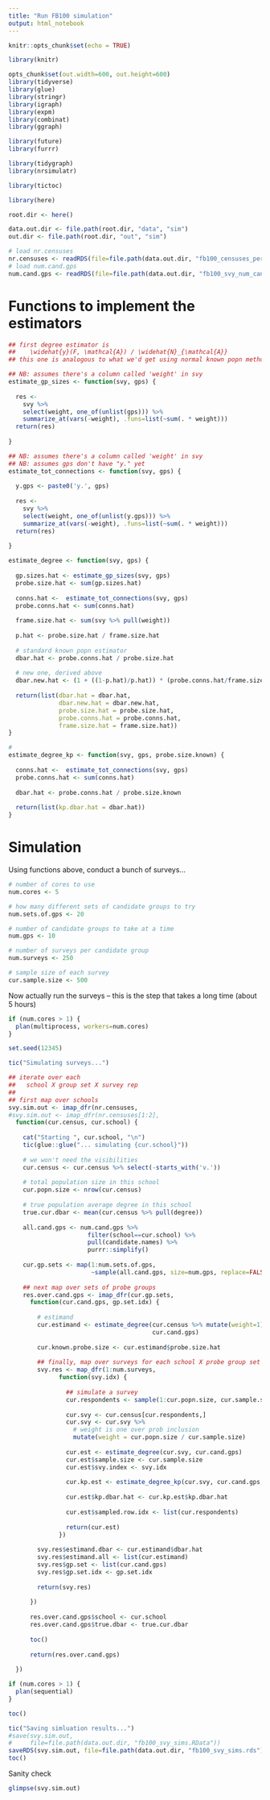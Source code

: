 ```yaml
---
title: "Run FB100 simulation"
output: html_notebook
---
```


```r
knitr::opts_chunk$set(echo = TRUE)
```

```r
library(knitr)

opts_chunk$set(out.width=600, out.height=600)
library(tidyverse)
library(glue)
library(stringr)
library(igraph)
library(expm)
library(combinat)
library(ggraph)

library(future)
library(furrr)

library(tidygraph)
library(nrsimulatr)

library(tictoc)

library(here)
```

```r
root.dir <- here()

data.out.dir <- file.path(root.dir, "data", "sim")
out.dir <- file.path(root.dir, "out", "sim")
```


```r
# load nr.censuses
nr.censuses <- readRDS(file=file.path(data.out.dir, "fb100_censuses_perfect.rds"))
# load num.cand.gps
num.cand.gps <- readRDS(file=file.path(data.out.dir, "fb100_svy_num_cand_gps.rds"))
```

# Functions to implement the estimators

```r

## first degree estimator is
##    \widehat{y}(F, \mathcal{A}) / \widehat{N}_{\mathcal{A}}
## this one is analogous to what we'd get using normal known popn method

## NB: assumes there's a column called 'weight' in svy
estimate_gp_sizes <- function(svy, gps) {
  
  res <- 
    svy %>% 
    select(weight, one_of(unlist(gps))) %>%
    summarize_at(vars(-weight), .funs=list(~sum(. * weight)))
  return(res)
   
}

## NB: assumes there's a column called 'weight' in svy
## NB: assumes gps don't have "y." yet
estimate_tot_connections <- function(svy, gps) {
  
  y.gps <- paste0('y.', gps)
  
  res <- 
    svy %>% 
    select(weight, one_of(unlist(y.gps))) %>%
    summarize_at(vars(-weight), .funs=list(~sum(. * weight)))
  return(res)
  
}

estimate_degree <- function(svy, gps) {
  
  gp.sizes.hat <- estimate_gp_sizes(svy, gps)  
  probe.size.hat <- sum(gp.sizes.hat)
  
  conns.hat <-  estimate_tot_connections(svy, gps)
  probe.conns.hat <- sum(conns.hat)
  
  frame.size.hat <- sum(svy %>% pull(weight))
  
  p.hat <- probe.size.hat / frame.size.hat
  
  # standard known popn estimator
  dbar.hat <- probe.conns.hat / probe.size.hat
  
  # new one, derived above
  dbar.new.hat <- (1 + ((1-p.hat)/p.hat)) * (probe.conns.hat/frame.size.hat)
  
  return(list(dbar.hat = dbar.hat,
              dbar.new.hat = dbar.new.hat,
              probe.size.hat = probe.size.hat,
              probe.conns.hat = probe.conns.hat,
              frame.size.hat = frame.size.hat))
}

#
estimate_degree_kp <- function(svy, gps, probe.size.known) {
  
  conns.hat <-  estimate_tot_connections(svy, gps)
  probe.conns.hat <- sum(conns.hat)
  
  dbar.hat <- probe.conns.hat / probe.size.known
  
  return(list(kp.dbar.hat = dbar.hat))
}

```

# Simulation

Using functions above, conduct a bunch of surveys...

```r
# number of cores to use
num.cores <- 5

# how many different sets of candidate groups to try
num.sets.of.gps <- 20

# number of candidate groups to take at a time
num.gps <- 10

# number of surveys per candidate group
num.surveys <- 250

# sample size of each survey
cur.sample.size <- 500
```

Now actually run the surveys -- this is the step that takes a long time
(about 5 hours)

```r
if (num.cores > 1) {
  plan(multiprocess, workers=num.cores)
}

set.seed(12345)

tic("Simulating surveys...")

## iterate over each
##   school X group set X survey rep
##
## first map over schools
svy.sim.out <- imap_dfr(nr.censuses,
#svy.sim.out <- imap_dfr(nr.censuses[1:2],
  function(cur.census, cur.school) {
    
    cat("Starting ", cur.school, "\n")
    tic(glue::glue("... simulating {cur.school}"))
    
    # we won't need the visibilities
    cur.census <- cur.census %>% select(-starts_with('v.'))
    
    # total population size in this school
    cur.popn.size <- nrow(cur.census)
    
    # true population average degree in this school
    true.cur.dbar <- mean(cur.census %>% pull(degree))
    
    all.cand.gps <- num.cand.gps %>% 
                      filter(school==cur.school) %>%
                      pull(candidate.names) %>%
                      purrr::simplify()
    
    cur.gp.sets <- map(1:num.sets.of.gps,
                       ~sample(all.cand.gps, size=num.gps, replace=FALSE))
    
    ## next map over sets of probe groups
    res.over.cand.gps <- imap_dfr(cur.gp.sets,
      function(cur.cand.gps, gp.set.idx) {
        
        # estimand
        cur.estimand <- estimate_degree(cur.census %>% mutate(weight=1),
                                        cur.cand.gps)
        
        cur.known.probe.size <- cur.estimand$probe.size.hat
        
        ## finally, map over surveys for each school X probe group set
        svy.res <- map_dfr(1:num.surveys,
              function(svy.idx) {
                
                ## simulate a survey
                cur.respondents <- sample(1:cur.popn.size, cur.sample.size, replace=FALSE)
                
                cur.svy <- cur.census[cur.respondents,]
                cur.svy <- cur.svy %>% 
                  # weight is one over prob inclusion
                  mutate(weight = cur.popn.size / cur.sample.size)
                
                cur.est <- estimate_degree(cur.svy, cur.cand.gps)
                cur.est$sample.size <- cur.sample.size
                cur.est$svy.index <- svy.idx
                
                cur.kp.est <- estimate_degree_kp(cur.svy, cur.cand.gps, cur.known.probe.size)
                
                cur.est$kp.dbar.hat <- cur.kp.est$kp.dbar.hat
                
                cur.est$sampled.row.idx <- list(cur.respondents) 
                
                return(cur.est)
              })
        
        svy.res$estimand.dbar <- cur.estimand$dbar.hat
        svy.res$estimand.all <- list(cur.estimand)
        svy.res$gp.set <- list(cur.cand.gps)
        svy.res$gp.set.idx <- gp.set.idx
        
        return(svy.res)
        
      })
  
      res.over.cand.gps$school <- cur.school    
      res.over.cand.gps$true.dbar <- true.cur.dbar
      
      toc()
      
      return(res.over.cand.gps)
  
  })

if (num.cores > 1) {
  plan(sequential)
}

toc()

tic("Saving simluation results...")
#save(svy.sim.out,
#     file=file.path(data.out.dir, "fb100_svy_sims.RData"))
saveRDS(svy.sim.out, file=file.path(data.out.dir, "fb100_svy_sims.rds"))
toc()
```

Sanity check

```r
glimpse(svy.sim.out)
```

